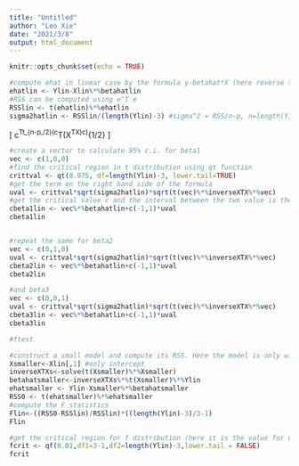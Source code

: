 ```yaml
---
title: "Untitled"
author: "Leo Xie"
date: "2021/3/8"
output: html_document
---
```


```r
knitr::opts_chunk$set(echo = TRUE)
```


```r
#compute ehat in linear case by the formula y-betahat*X (here reverse the order due to the dimension)
ehatlin <- Ylin-Xlin%*%betahatlin
#RSS can be computed using e^T e
RSSlin <- t(ehatlin)%*%ehatlin
sigma2hatlin <- RSSlin/(length(Ylin)-3) #sigma^2 = RSS/n-p, n=length(Y), p=3 (as three betas)

```
\[
c^T\hat\beta\pm t_{n-p,\alpha/2}\hat\sigma(c^T(X^TX)c)^{1/2}
\]
```r
#create a vector to calculate 95% c.i. for beta1 
vec <- c(1,0,0)
#find the critical region in t distribution using qt function
crittval <- qt(0.975, df=length(Ylin)-3, lower.tail=TRUE)
#get the term on the right hand side of the formula 
uval <- crittval*sqrt(sigma2hatlin)*sqrt(t(vec)%*%inverseXTX%*%vec)
#get the critical value c and the interval between the two value is the confidence interval
cbeta1lin <- vec%*%betahatlin+c(-1,1)*uval
cbeta1lin


#repeat the same for beta2
vec <- c(0,1,0)
uval <- crittval*sqrt(sigma2hatlin)*sqrt(t(vec)%*%inverseXTX%*%vec)
cbeta2lin <- vec%*%betahatlin+c(-1,1)*uval
cbeta2lin

#and beta3
vec <- c(0,0,1)
uval <- crittval*sqrt(sigma2hatlin)*sqrt(t(vec)%*%inverseXTX%*%vec)
cbeta3lin <- vec%*%betahatlin+c(-1,1)*uval
cbeta3lin
```


```r
#ftest

#construct a small model and compute its RSS. Here the model is only with its intercept term
Xsmaller<-Xlin[,1] #only intercept
inverseXTXs<-solve(t(Xsmaller)%*%Xsmaller)
betahatsmaller<-inverseXTXs%*%t(Xsmaller)%*%Ylin
ehatsmaller <- Ylin-Xsmaller%*%betahatsmaller
RSS0 <- t(ehatsmaller)%*%ehatsmaller
#compute the F statistics
Flin<-((RSS0-RSSlin)/RSSlin)*((length(Ylin)-3)/3-1)
Flin

#get the critical region for f distribution (here it is the value for 0.01)
fcrit <- qf(0.01,df1=3-1,df2=length(Ylin)-3,lower.tail = FALSE)
fcrit
```
